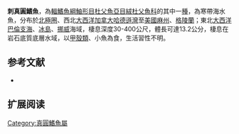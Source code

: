 {{Speciesbox
| name = 刺真圓鰭魚
| image = 
| image_width = 250px
| status = NE
| status_system = IUCN3.1
| genus = Eumicrotremus
| species = spinosus
| authority = [[Fabricius|Fabricius]], 1776
| synonyms = *''Cyclopterus spinosus'' Fabricius, 1776
*''Lethotremus armouri'' Fowler, 1914
*''Eumicrotremus spinosus eggvinii'' Koefoed, 1956
*''Eumicrotremus eggvinii'' Koefoed, 1956
*''Eumicrotremus eggvini'' Koefoed, 1956
}}

'''刺真圓鰭魚'''，為[[輻鰭魚綱|輻鰭魚綱]][[鮋形目|鮋形目]][[杜父魚亞目|杜父魚亞目]][[絨杜父魚科|絨杜父魚科]]的其中一[[種|種]]，為寒帶海水魚，分布於[[北極圈|北極圈]]、西北[[大西洋|大西洋]][[加拿大|加拿大]][[哈德遜灣|哈德遜灣]]至[[美國|美國]][[麻薩諸塞州|麻州]]、[[格陵蘭|格陵蘭]]；東北[[大西洋|大西洋]][[巴倫支海|巴倫支海]]、[[冰島|冰島]]、[[挪威|挪威]]海域，棲息深度30-400公尺，體長可達13.2公分，棲息在岩石底質底層水域，以[[甲殼類|甲殼類]]、小魚為食，生活習性不明。
==参考文献==
*{{FishBase_species|genus=Eumicrotremus|species=spinosus|year=2014|month=5}}

== 扩展阅读 ==
{{refbegin}}
{{wikispecies-inline|Eumicrotremus spinosus|刺真圓鰭魚}}
{{refend}}

{{Wikispecies|Eumicrotremus spinosus}}
{{Taxonbar|from=Q2355559}}

[[Category:真圓鰭魚屬|Category:真圓鰭魚屬]]


{{魚類小作品}}